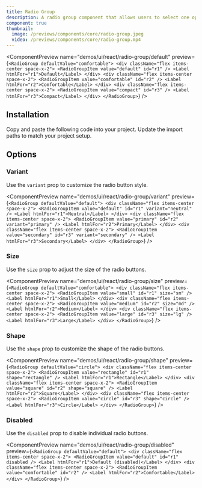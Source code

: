 ```yaml
---
title: Radio Group
description: A radio group component that allows users to select one option from a list of choices.
component: true
thumbnail:
  image: /previews/components/core/radio-group.jpeg
  video: /previews/components/core/radio-group.mp4
---
```


<ComponentPreview
  name="demos/ui/react/radio-group/default"
  preview={`<RadioGroup defaultValue="comfortable">
    <div className="flex items-center space-x-2">
      <RadioGroupItem value="default" id="r1" />
      <Label htmlFor="r1">Default</Label>
    </div>
    <div className="flex items-center space-x-2">
      <RadioGroupItem value="comfortable" id="r2" />
      <Label htmlFor="r2">Comfortable</Label>
    </div>
    <div className="flex items-center space-x-2">
      <RadioGroupItem value="compact" id="r3" />
      <Label htmlFor="r3">Compact</Label>
    </div>
  </RadioGroup>`}
/>

## Installation

<Steps>
  <Step>Copy and paste the following code into your project.</Step>
  <ComponentSource
    name={["ui/react/radio-group"]}
    extension={["tsx"]}
  />
  <Step>Update the import paths to match your project setup.</Step>
</Steps>

## Options

### Variant

Use the `variant` prop to customize the radio button style.

<ComponentPreview
  name="demos/ui/react/radio-group/variant"
  preview={`<RadioGroup defaultValue="default">
    <div className="flex items-center space-x-2">
      <RadioGroupItem value="default" id="r1" variant="neutral" />
      <Label htmlFor="r1">Neutral</Label>
    </div>
    <div className="flex items-center space-x-2">
      <RadioGroupItem value="primary" id="r2" variant="primary" />
      <Label htmlFor="r2">Primary</Label>
    </div>
    <div className="flex items-center space-x-2">
      <RadioGroupItem value="secondary" id="r3" variant="secondary" />
      <Label htmlFor="r3">Secondary</Label>
    </div>
  </RadioGroup>`}
/>

### Size

Use the `size` prop to adjust the size of the radio buttons.

<ComponentPreview
  name="demos/ui/react/radio-group/size"
  preview={`<RadioGroup defaultValue="comfortable">
    <div className="flex items-center space-x-2">
      <RadioGroupItem value="small" id="r1" size="sm" />
      <Label htmlFor="r1">Small</Label>
    </div>
    <div className="flex items-center space-x-2">
      <RadioGroupItem value="medium" id="r2" size="md" />
      <Label htmlFor="r2">Medium</Label>
    </div>
    <div className="flex items-center space-x-2">
      <RadioGroupItem value="large" id="r3" size="lg" />
      <Label htmlFor="r3">Large</Label>
    </div>
  </RadioGroup>`}
/>

### Shape

Use the `shape` prop to customize the shape of the radio buttons.

<ComponentPreview
  name="demos/ui/react/radio-group/shape"
  preview={`<RadioGroup defaultValue="circle">
    <div className="flex items-center space-x-2">
      <RadioGroupItem value="rectangle" id="r1" shape="rectangle" />
      <Label htmlFor="r1">Rectangle</Label>
    </div>
    <div className="flex items-center space-x-2">
      <RadioGroupItem value="square" id="r2" shape="square" />
      <Label htmlFor="r2">Square</Label>
    </div>
    <div className="flex items-center space-x-2">
      <RadioGroupItem value="circle" id="r3" shape="circle" />
      <Label htmlFor="r3">Circle</Label>
    </div>
  </RadioGroup>`}
/>

### Disabled

Use the `disabled` prop to disable individual radio buttons.

<ComponentPreview
  name="demos/ui/react/radio-group/disabled"
  preview={`<RadioGroup defaultValue="default">
    <div className="flex items-center space-x-2">
      <RadioGroupItem value="default" id="r1" disabled />
      <Label htmlFor="r1">Default (disabled)</Label>
    </div>
    <div className="flex items-center space-x-2">
      <RadioGroupItem value="comfortable" id="r2" />
      <Label htmlFor="r2">Comfortable</Label>
    </div>
  </RadioGroup>`}
/>
